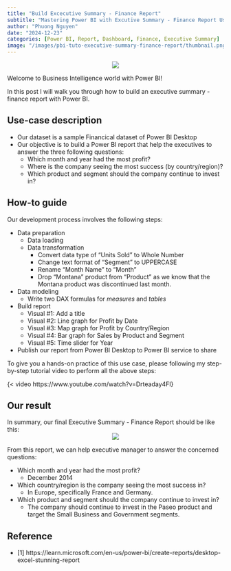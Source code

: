 ```yaml
---
title: "Build Excecutive Summary - Finance Report"
subtitle: "Mastering Power BI with Excutive Summary - Finance Report Use-case"
author: "Phuong Nguyen"
date: "2024-12-23"
categories: [Power BI, Report, Dashboard, Finance, Executive Summary]
image: "/images/pbi-tuto-executive-summary-finance-report/thumbnail.png" 
---
```


<center><img src="/images/pbi-tuto-executive-summary-finance-report/intro-image.webp"></center>

Welcome to Business Intelligence world with Power BI!

In this post I will walk you through how to build an executive summary - finance report with Power BI.

## Use-case description

- Our dataset is a sample Financical dataset of Power BI Desktop
- Our objective is to build a Power BI report that help the executives to answer the three following questions:
	- Which month and year had the most profit?
	- Where is the company seeing the most success (by country/region)?
	- Which product and segment should the company continue to invest in?

## How-to guide
Our development process involves the following steps:

- Data preparation 
	- Data loading
	- Data transformation
		- Convert data type of "Units Sold" to Whole Number
		- Change text format of "Segment" to UPPERCASE
		- Rename "Month Name" to "Month"
		- Drop "Montana" product from "Product" as we know that the Montana product was discontinued last month.
- Data modeling
	- Write two DAX formulas for *measures* and *tables*
- Build report
	- Visual #1: Add a title
	- Visual #2: Line graph for Profit by Date
	- Visual #3: Map graph for Profit by Country/Region
	- Visual #4: Bar graph for Sales by Product and Segment
	- Visual #5: Time slider for Year 
- Publish our report from Power BI Desktop to Power BI service to share

To give you a hands-on practice of this use case, please following my step-by-step tutorial video to perform all the above steps:

{< video https://www.youtube.com/watch?v=Drteaday4FI}

## Our result
In summary, our final Executive Summary - Finance Report should be like this:
<center><img src="/images/pbi-tuto-executive-summary-finance-report/Finance Dashboard.png"></center>	

From this report, we can help executive manager to answer the concerned questions:

- Which month and year had the most profit?
	- December 2014
- Which country/region is the company seeing the most success in?
	- In Europe, specifically France and Germany.
- Which product and segment should the company continue to invest in?
	- The company should continue to invest in the Paseo product and target the Small Business and Government segments.

## Reference

- [1] https://learn.microsoft.com/en-us/power-bi/create-reports/desktop-excel-stunning-report